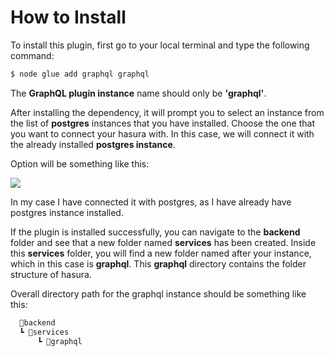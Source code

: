 
<Meta pageTitle="How to install | Graphql" description="How to install | Graphql." />






# How to Install

To install this plugin, first go to your local terminal and type the following command:

```sh
$ node glue add graphql graphql
```

The **GraphQL plugin instance** name should only be **'graphql'**.

After installing the dependency, it will prompt you to select an instance from the list of **postgres** instances that you have installed. Choose the one that you want to connect your hasura with. In this case, we will connect it with the already installed **postgres instance**.

Option will be something like this:

<img src='/assets/graphqlHowToInstall.png'/>

In my case I have connected it with postgres, as I have already have postgres instance installed.

If the plugin is installed successfully, you can navigate to the **backend** folder and see that a new folder named **services** has been created. Inside this **services** folder, you will find a new folder named after your instance, which in this case is **graphql**. This **graphql** directory contains the folder structure of hasura.

Overall directory path for the graphql instance should be something like this:

```jsx
  📂backend
  ┗ 📂services
      ┗ 📂graphql
```
